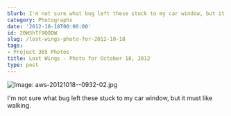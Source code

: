 ```yaml
---
blurb: I'm not sure what bug left these stuck to my car window, but it must like walking.
category: Photographs
date: '2012-10-18T00:00:00'
id: 20WShTf9QODW
slug: /lost-wings-photo-for-2012-10-18
tags:
- Project 365 Photos
title: Lost Wings - Photo for October 18, 2012
type: post
---
```


![Image: aws-20121018--0932-02.jpg](/aws-20121018--0932-02.jpg)

I'm not sure what bug left these stuck to my car window, but it must like walking.